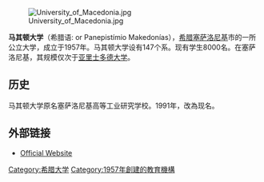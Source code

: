 [[File:University_of_Macedonia.jpg|thumb]]

'''马其顿大学'''（希腊语: {{lang|el|Πανεπιστήμιο Μακεδονίας}} or Panepistímio Makedonías），[[希腊|希腊]][[塞萨洛尼基|塞萨洛尼基]]市的一所公立大学，成立于1957年。马其顿大学设有147个系。现有学生8000名。在塞萨洛尼基，其规模仅次于[[亚里士多德大学|亚里士多德大学]]。

== 历史 ==
马其顿大学原名塞萨洛尼基高等工业研究学校。1991年，改為现名。

==外部链接==
*[http://www.uom.gr Official Website] {{Wayback|url=http://www.uom.gr/ |date=20200902220247 }}

{{希腊大学}}
{{巴尔干大学网络}}
{{Authority control}}
[[Category:希腊大学|Category:希腊大学]]
[[Category:1957年創建的教育機構|Category:1957年創建的教育機構]]